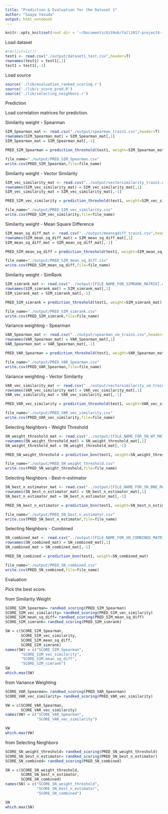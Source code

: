 ```yaml
---
title: "Prediction & Evaluation for the Dataset 1"
author: "Saaya Yasuda"
output: html_notebook
---
```


```r
knitr::opts_knit$set(root.dir = '~/Documents/GitHub/fall2017-project4-fall2017-proj4-grp6')
```

Load dataset
```r
#rm(list=ls())
test1 <- read.csv("./output/dataset1_test.csv",header=T)
rownames(test1) = test1[,1]
test1 = test1[,-1]
```

Load source
```r
source('./lib/evaluation_ranked_scoring.r')
source('./lib/z_score_pred.R')
source('./lib/selecting_neighbors.r')
```

Prediction

Load correlation matrices for prediction.

Similarity weight - Spearman
```r
SIM_Spearman_mat <- read.csv("./output/spearman_train1.csv",header=T)
rownames(SIM_Spearman_mat) = SIM_Spearman_mat[,1]
SIM_Spearman_mat = SIM_Spearman_mat[,-1]

PRED_SIM_Spearman = prediction_threshold(test1, weight=SIM_Spearman_mat)

file_name="./output/PRED_SIM_Spearman.csv"
write.csv(PRED_SIM_Spearman,file=file_name)
```

Similarity weight - Vector Similarity
```r
SIM_vec_similarity_mat <- read.csv("../output/vectorsimilarity_train1.csv",header=T)
rownames(SIM_vec_similarity_mat) = SIM_vec_similarity_mat[,1]
SIM_vec_similarity_mat = SIM_vec_similarity_mat[,-1]

PRED_SIM_vec_similarity = prediction_threshold(test1, weight=SIM_vec_similarity_mat)

file_name="./output/PRED_SIM_vec_similarity.csv"
write.csv(PRED_SIM_vec_similarity,file=file_name)
```

Similarity weight - Mean Square Difference
```r
SIM_mean_sq_diff_mat <- read.csv("../output/meansqdiff_train1.csv",header=T)
rownames(SIM_mean_sq_diff_mat) = SIM_mean_sq_diff_mat[,1]
SIM_mean_sq_diff_mat = SIM_mean_sq_diff_mat[,-1]

PRED_SIM_mean_sq_diff = prediction_threshold(test1, weight=SIM_mean_sq_diff_mat)

file_name="./output/PRED_SIM_mean_sq_diff.csv"
write.csv(PRED_SIM_mean_sq_diff,file=file_name)
```

Similarity weight - SimRank
```r
SIM_simrank_mat <- read.csv("../output/[FILE_NAME_FOR_SIMRANK_MATRIX].csv",header=T)
rownames(SIM_simrank_mat) = SIM_simrank_mat[,1]
SIM_simrank_mat = SIM_simrank_mat[,-1]

PRED_SIM_simrank = prediction_threshold(test1, weight=SIM_simrank_mat)

file_name="./output/PRED_SIM_simrank.csv"
write.csv(PRED_SIM_simrank,file=file_name)
```

Variance weighting - Spearman
```r
VAR_Spearman_mat <- read.csv("../output/spearman_vm_train1.csv",header=T)
rownames(VAR_Spearman_mat) = VAR_Spearman_mat[,1]
VAR_Spearman_mat = VAR_Spearman_mat[,-1]

PRED_VAR_Spearman = prediction_threshold(test1, weight=VAR_Spearman_mat)

file_name="./output/PRED_VAR_Spearman.csv"
write.csv(PRED_VAR_Spearman,file=file_name)
```

Variance weighting - Vector Similarity
```r
VAR_vec_similarity_mat <- read.csv("../output/vectorsimilarity_vm_train1.csv",header=T)
rownames(VAR_vec_similarity_mat) = VAR_vec_similarity_mat[,1]
VAR_vec_similarity_mat = VAR_vec_similarity_mat[,-1]

PRED_VAR_vec_similarity = prediction_threshold(test1, weight=VAR_vec_similarity_mat)

file_name="./output/PRED_VAR_vec_similarity.csv"
write.csv(PRED_VAR_vec_similarity,file=file_name)
```

Selecting Neighbors - Weight Threshold
```r
SN_weight_threshold_mat <- read.csv("../output/[FILE_NAME_FOR_SN_WT_MATRIX].csv",header=T)
rownames(SN_weight_threshold_mat) = SN_weight_threshold_mat[,1]
SN_weight_threshold_mat = SN_weight_threshold_mat[,-1]

PRED_SN_weight_threshold = prediction_bnn(test1, weight=SN_weight_threshold_mat)

file_name="./output/PRED_SN_weight_threshold.csv"
write.csv(PRED_SN_weight_threshold,file=file_name)
```

Selecting Neighbors - Best-n-estimator
```r
SN_best_n_estimator_mat <- read.csv("../output/[FILE_NAME_FOR_SN_BNE_MATRIX].csv",header=T)
rownames(SN_best_n_estimator_mat) = SN_best_n_estimator_mat[,1]
SN_best_n_estimator_mat = SN_best_n_estimator_mat[,-1]

PRED_SN_best_n_estimator = prediction_bnn(test1, weight=SN_best_n_estimator_mat)

file_name="./output/PRED_SN_best_n_estimator.csv"
write.csv(PRED_SN_best_n_estimator,file=file_name)
```

Selecting Neighbors - Combined
```r
SN_combined_mat <- read.csv("../output/[FILE_NAME_FOR_SN_COMBINED_MATRIX].csv",header=T)
rownames(SN_combined_mat) = SN_combined_mat[,1]
SN_combined_mat = SN_combined_mat[,-1]

PRED_SN_combined = prediction_bnn(test1, weight=SN_combined_mat)

file_name="./output/PRED_SN_combined.csv"
write.csv(PRED_SN_combined,file=file_name)
```


Evaluation

Pick the best score.

from Similarity Weight
```r
SCORE_SIM_Spearman= randked_scoring(PRED_SIM_Spearman)
SCORE_SIM_vec_similarity= randked_scoring(PRED_SIM_vec_similarity)
SCORE_SIM_mean_sq_diff= randked_scoring(PRED_SIM_mean_sq_diff)
SCORE_SIM_simrank= randked_scoring(PRED_SIM_simrank)

SW = c(SCORE_SIM_Spearman, 
       SCORE_SIM_vec_similarity, 
       SCORE_SIM_mean_sq_diff,
       SCORE_SIM_simrank)
names(SW) = c("SCORE_SIM_Spearman", 
       "SCORE_SIM_vec_similarity", 
       "SCORE_SIM_mean_sq_diff",
       "SCORE_SIM_simrank")
SW
which.max(SW)
```

from Variance Weighting
```r
SCORE_VAR_Spearman= randked_scoring(PRED_VAR_Spearman)
SCORE_VAR_vec_similarity= randked_scoring(PRED_VAR_vec_similarity)

VW = c(SCORE_VAR_Spearman,
       SCORE_VAR_vec_similarity)
names(VW) = c("SCORE_VAR_Spearman",
              "SCORE_VAR_vec_similarity")

VW
which.max(VW)
```

from Selecting Neighbors
```r
SCORE_SN_weight_threshold= randked_scoring(PRED_SN_weight_threshold)
SCORE_SN_best_n_estimator= randked_scoring(PRED_SN_best_n_estimator)
SCORE_SN_combined= randked_scoring(PRED_SN_combined)

SN = c(SCORE_SN_weight_threshold,
       SCORE_SN_best_n_estimator,
       SCORE_SN_combined)
names(SN) = c("SCORE_SN_weight_threshold",
              "SCORE_SN_best_n_estimator",
              "SCORE_SN_combined")

SN
which.max(SN)

```

